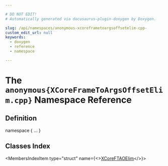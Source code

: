 ```yaml
---

# DO NOT EDIT!
# Automatically generated via docusaurus-plugin-doxygen by Doxygen.

slug: /api/namespaces/anonymous-xcoreframetoargsoffsetelim-cpp-
custom_edit_url: null
keywords:
  - doxygen
  - reference
  - namespace

---
```





# The `anonymous{XCoreFrameToArgsOffsetElim.cpp}` Namespace Reference

<DoxygenPage pluginConfig={pluginConfig}>



## Definition

<CodeBlock>namespace &#123; ... &#125;</CodeBlock>

## Classes Index

<MembersIndex>

<MembersIndexItem
  type="struct"
  name={<><a href="/docs/api/structs/anonymous-namespace-xcoreframetoargsoffsetelim-cpp-/xcoreftaoelim">XCoreFTAOElim</a></>}>
</MembersIndexItem>

</MembersIndex>


</DoxygenPage>
